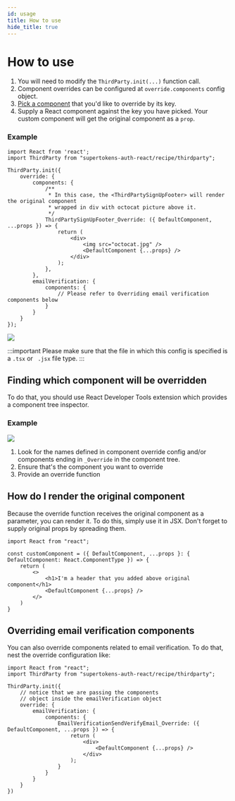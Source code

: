 ```yaml
---
id: usage
title: How to use
hide_title: true
---
```




# How to use

1. You will need to modify the `ThirdParty.init(...)` function call.
2. Component overrides can be configured at `override.components` config object.
3. [Pick a component](#finding-which-component-will-be-overridden) that you'd like to override by its key.
4. Supply a React component against the key you have picked. Your custom component will get the original component as a `prop`.

### Example
<FrontendSDKTabs>
<TabItem value="reactjs">

```tsx
import React from 'react';
import ThirdParty from "supertokens-auth-react/recipe/thirdparty";

ThirdParty.init({
    override: {
        components: {
            /**
             * In this case, the <ThirdPartySignUpFooter> will render the original component
             * wrapped in div with octocat picture above it.
             */
            ThirdPartySignUpFooter_Override: ({ DefaultComponent, ...props }) => {
                return (
                    <div>
                        <img src="octocat.jpg" />
                        <DefaultComponent {...props} />
                    </div>
                );
            },
        },
        emailVerification: {
            components: {
                // Please refer to Overriding email verification components below
            }
        }
    }
});
```

<img src="/img/thirdparty/react-override-octocat.png" />

:::important
Please make sure that the file in which this config is specified is a `.tsx` or ` .jsx` file type.
:::

</TabItem>
</FrontendSDKTabs>

## Finding which component will be overridden
To do that, you should use React Developer Tools extension which provides a component tree inspector.

### Example
<img src="/img/thirdparty/override/find-component.png" />

1. Look for the names defined in component override config and/or components ending in `_Override` in the component tree.
2. Ensure that's the component you want to override
3. Provide an override function

## How do I render the original component
Because the override function receives the original component as a parameter,
you can render it. To do this, simply use it in JSX. Don't forget to supply original props
by spreading them.

```tsx
import React from "react";

const customComponent = ({ DefaultComponent, ...props }: { DefaultComponent: React.ComponentType }) => {
    return (
        <>
            <h1>I'm a header that you added above original component</h1>
            <DefaultComponent {...props} />
        </>
    )
}
```

## Overriding email verification components
You can also override components related to email verification.
To do that, nest the override configuration like:

<FrontendSDKTabs>
<TabItem value="reactjs">

```tsx
import React from "react";
import ThirdParty from "supertokens-auth-react/recipe/thirdparty";

ThirdParty.init({
    // notice that we are passing the components
    // object inside the emailVerification object
    override: {
        emailVerification: {
            components: {
                EmailVerificationSendVerifyEmail_Override: ({ DefaultComponent, ...props }) => {
                    return (
                        <div>
                            <DefaultComponent {...props} />
                        </div>
                    );
                }
            }
        }
    }
})
```
</TabItem>
</FrontendSDKTabs>